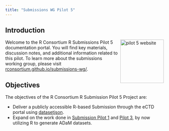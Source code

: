 ```yaml
---
title: "Submissions WG Pilot 5"
---
```


## Introduction
<a href="https://rconsortium.github.io/submissions-pilot5-website/"><img src="images/pilot%205@2x.png" align="right" height="138" alt="pilot 5 website" /></a>

Welcome to the R Consortium R Submissions Pilot 5 documentation portal. You will find key materials, discussion notes, and additional information related to this pilot. To learn more about the submissions working group, please visit [rconsortium.github.io/submissions-wg/](https://rconsortium.github.io/submissions-wg/).

## Objectives

The objectives of the R Consortium R Submission Pilot 5 Project are:

-   Deliver a publicly accessible R-based Submission through the eCTD portal using [datasetjson](https://github.com/atorus-research/datasetjson).
-   Expand on the work done in [Submission Pilot 1](https://github.com/RConsortium/submissions-pilot1) and [Pilot 3](https://github.com/RConsortium/submissions-pilot3-adam), by now utilizing R to generate ADaM datasets.

